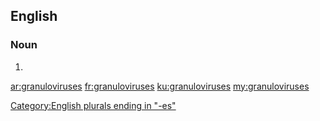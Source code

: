 ==English==

===Noun===
{{head|en|plural}}

# {{plural of|granulovirus|lang=en|nocat=1}}

[[Category:English plurals ending in "-es"]]

[[ar:granuloviruses]]
[[fr:granuloviruses]]
[[ku:granuloviruses]]
[[my:granuloviruses]]